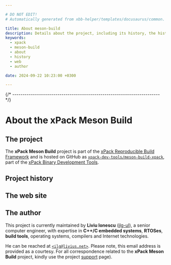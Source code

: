 ```yaml
---

# DO NOT EDIT!
# Automatically generated from xbb-helper/templates/docusaurus/common.

title: About meson-build
description: Details about the project, including its history, the history of the website, and details about the author.
keywords:
  - xpack
  - meson-build
  - about
  - history
  - web
  - author

date: 2024-09-22 10:23:00 +0300

---
```



{/* ------------------------------------------------------------------------ */}

# About the xPack Meson Build

## The project

The **xPack Meson Build** project is part of the
[xPack Reproducible Build Framework](https://xpack.github.io)
and is hosted on GitHub as
[`xpack-dev-tools/meson-build-xpack`](https://github.com/xpack-dev-tools/meson-build-xpack),
part of the [xPack Binary Development Tools](https://github.com/xpack-dev-tools/).

<MoreIntro/>

## Project history

<History/>

## The web site

<Website/>

## The author

This project is currently maintained by **Liviu Ionescu**
([ilg-ul](https://github.com/ilg-ul)),
a senior computer engineer, with expertise in **C++/C embedded systems**,
**RTOSes**, **build tools**, operating systems, compilers
and Internet technologies.

He can be reached at [`<ilg@livius.net>`](mailto:ilg@livius.net).
Please note, this email address is provided as a courtesy.
For all correspondence related to the **xPack Meson Build**
project, kindly use the project [support](/docs/support/) page).
